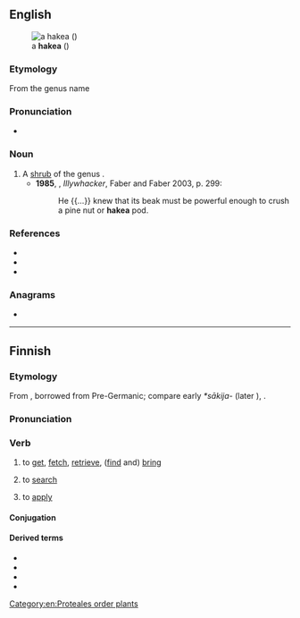 ==English==
[[File:Hakea_scoparia_02.jpg|thumb|a '''hakea''' ({{taxlink|Hakea scoparia|species|ver=161205}})]]

===Etymology===
From the genus name

===Pronunciation===
* {{rhymes|en|eɪkiə|s=3}}

===Noun===
{{en-noun}}

# A [[shrub]] of the genus {{taxlink|Hakea|genus|ver=161205}}.
#* '''1985''', {{w|Peter Carey}}, ''Illywhacker'', Faber and Faber 2003, p. 299:
#*: He {{...}} knew that its beak must be powerful enough to crush a pine nut or '''hakea''' pod.

===References===
* {{pedia|Hakea|i=1}}
* {{specieslite|Hakea|i=1}}
* {{comcatlite|Hakea|i=1}}

===Anagrams===
* {{anagrams|en|a=aaehk|Haake|ekaha}}

[[Category:en:Proteales order plants]]

----

==Finnish==

===Etymology===
From {{inh|fi|fiu-fin-pro|*hakedak}}, borrowed from Pre-Germanic; compare early {{der|fi|gem-pro|-}} ''*sākija-'' (later {{m|gem-pro|*sōkijaną}}), {{cog|en|seek}}.

===Pronunciation===
{{fi-pronunciation|*}}

===Verb===
{{fi-verb}}

# {{lb|fi|transitive}} to [[get]], [[fetch]], [[retrieve]], ([[find]] and) [[bring]]
# {{lb|fi|transitive|+ partitive}} to [[search]]
# {{lb|fi|transitive|+ partitive|and|intransitive}} to [[apply]] {{gloss|for a job, post, education}}

====Conjugation====
{{fi-conj-laskea|ha|k||a}}

====Derived terms====
* {{l|fi|haeskella}}
* {{l|fi|haettaa}}
* {{l|fi|hakija}}
* {{l|fi|haku}}